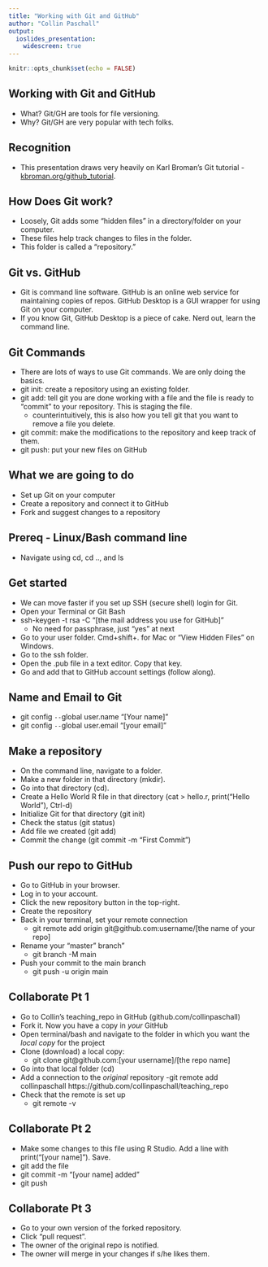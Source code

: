 ```yaml
---
title: "Working with Git and GitHub"
author: "Collin Paschall"
output: 
  ioslides_presentation:
    widescreen: true
---
```


```r
knitr::opts_chunk$set(echo = FALSE)
```

## Working with Git and GitHub

- What? Git/GH are tools for file versioning.
- Why? Git/GH are very popular with tech folks.

## Recognition

- This presentation draws very heavily on Karl Broman's Git tutorial - [kbroman.org/github_tutorial](kbroman.org/github_tutorial).

## How Does Git work?

 - Loosely, Git adds some "hidden files" in a directory/folder on your computer.
 - These files help track changes to files in the folder.
 - This folder is called a "repository."
 
## Git vs. GitHub
 
 - Git is command line software. GitHub is an online web service for maintaining copies of repos. GitHub Desktop is a GUI wrapper for using Git on your computer. 
- If you know Git, GitHub Desktop is a piece of cake. Nerd out, learn the command line.

## Git Commands

- There are lots of ways to use Git commands. We are only doing the basics.
- git init: create a repository using an existing folder. 
- git add: tell git you are done working with a file and the file is ready to "commit" to your repository. This is staging the file.
    - counterintuitively, this is also how you tell git that you want to remove a file you delete.
- git commit: make the modifications to the repository and keep track of them.
- git push: put your new files on GitHub

## What we are going to do
- Set up Git on your computer
- Create a repository and connect it to GitHub
- Fork and suggest changes to a repository

## Prereq - Linux/Bash command line
- Navigate using cd, cd .., and ls

## Get started
- We can move faster if you set up SSH (secure shell) login for Git. 
- Open your Terminal or Git Bash
- ssh-keygen -t rsa -C "[the mail address you use for GitHub]"
    - No need for passphrase, just "yes" at next
- Go to your user folder. Cmd+shift+. for Mac or "View Hidden Files" on Windows.
- Go to the ssh folder.
- Open the .pub file in a text editor. Copy that key.
- Go and add that to GitHub account settings (follow along).

## Name and Email to Git
- git config `--`global user.name "[Your name]"
- git config `--`global user.email "[your email]"

## Make a repository
- On the command line, navigate to a folder.
- Make a new folder in that directory (mkdir).
- Go into that directory (cd).
- Create a Hello World R file in that directory (cat > hello.r, print("Hello World"), Ctrl-d)
- Initialize Git for that directory (git init)
- Check the status (git status)
- Add file we created (git add)
- Commit the change (git commit -m "First Commit")

## Push our repo to GitHub

- Go to GitHub in your browser.
- Log in to your account.
- Click the new repository button in the top-right. 
- Create the repository
- Back in your terminal, set your remote connection 
    - git remote add origin git@github.com:username/[the name of your repo]
- Rename your "master" branch" 
    - git branch -M main 
- Push your commit to the main branch
    - git push -u origin main

## Collaborate Pt 1

- Go to Collin's teaching_repo in GitHub (github.com/collinpaschall)
- Fork it. Now you have a copy in *your* GitHub
- Open terminal/bash and navigate to the folder in which you want the *local copy* for the project
- Clone (download) a local copy:
    - git clone git@github.com:[your username]/[the repo name]
- Go into that local folder (cd)
- Add a connection to the *original* repository
    -git remote add collinpaschall https://github.com/collinpaschall/teaching_repo
- Check that the remote is set up
    - git remote -v
        
## Collaborate Pt 2

- Make some changes to this file using R Studio. Add a line with print("[your name]"). Save.
- git add the file
- git commit -m "[your name] added"
- git push

## Collaborate Pt 3
- Go to your own version of the forked repository.
- Click "pull request".
- The owner of the original repo is notified.
- The owner will merge in your changes if s/he likes them.



